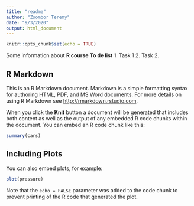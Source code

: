 ```yaml
---
title: "readme"
author: "Zsombor Teremy"
date: "9/3/2020"
output: html_document
---
```


```r
knitr::opts_chunk$set(echo = TRUE)
```
Some information about **R course**
__To de list__
1. Task 1
2. Task 2.


## R Markdown

This is an R Markdown document. Markdown is a simple formatting syntax for authoring HTML, PDF, and MS Word documents. For more details on using R Markdown see <http://rmarkdown.rstudio.com>.

When you click the **Knit** button a document will be generated that includes both content as well as the output of any embedded R code chunks within the document. You can embed an R code chunk like this:

```r
summary(cars)
```

## Including Plots

You can also embed plots, for example:

```r
plot(pressure)
```

Note that the `echo = FALSE` parameter was added to the code chunk to prevent printing of the R code that generated the plot.
